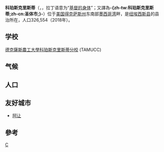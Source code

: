 {{noteTA
|1=zh-tw:聖體市; zh-cn:科珀斯克里斯蒂;
|3=zh-tw:郡; zh-cn:县; zh-hk:縣;
}}
{{Infobox settlement
| name                     = 聖體市
| official_name            = Corpus Christi
| settlement_type          = [[市|市]]
| image_skyline            = File:Downtown Corpus Christi , Texas.jpg
| imagesize                = 275px
| image_caption            = 聖體市市中心的天際線
| image_flag               = Flag of Corpus Christi, Texas.svg <!-- commons -->
| image_seal               =
| nickname                 = Sparkling City by the Sea
| image_map                = TXMap-doton-CorpusChristi.PNG
| mapsize                  = 250px
| map_caption              = 聖體市在[[德克薩斯州|德克薩斯州]]的位置
| image_map1               = Nueces CorpusChristi.svg
| mapsize1                 = 250px
| map_caption1             =
| pushpin_map             = USA
| pushpin_map_caption     = 聖體市在美國的位置
| pushpin_relief          = 1
| coordinates              = {{coord|27|44|34|N|97|24|7|W|region:US-TX|display=inline,title}}
| subdivision_type         = [[世界政區索引|國家]]
| subdivision_name         = {{USA}}
| subdivision_type1        = [[美国州份|州]]
| subdivision_name1        = [[德克薩斯州|德克薩斯州]]
| subdivision_type2        = [[得克萨斯州行政区划|郡]]
| subdivision_name2        = [[努埃塞斯縣_(德克薩斯州)|努埃塞斯]]、[[克雷伯縣_(德克薩斯州)|克雷伯]]、[[聖帕特里西奧縣_(德克薩斯州)|聖帕特里西奧]]、[[阿蘭瑟斯縣_(德克薩斯州)|阿蘭瑟斯]]<ref name=boundarychanges>{{cite web|url=https://www.census.gov/popest/geographic/boundary_changes/index.html |title=US Census change list |publisher=Census.gov |date=2009-01-07 |accessdate=2010-05-22 |dead-url=yes |archiveurl=https://web.archive.org/web/20100806133317/http://www.census.gov/popest/geographic/boundary_changes/index.html |archivedate=2010-08-06 }}</ref>
| established_date         =
| named_for                = [[基督的身体|基督的身体]]
| government_type          = [[議會-經理制政府|議會-經理制政府]]
| leader_title             = {{le|市議會|City Council}}
| leader_name              = [[市長|市長]] {{le|喬·麥庫姆|Joe McComb}}<ref name="FOXNewCCMayorMcQueenResigns">Bogan, Ray. [http://www.foxnews.com/us/2017/01/19/corpus-christi-mayor-resigns-after-just-37-days.html Corpus Christi mayor resigns after just 37 days] {{Wayback|url=http://www.foxnews.com/us/2017/01/19/corpus-christi-mayor-resigns-after-just-37-days.html |date=20180926014126 }}, FOX News, January 19, 2017.</ref><br>邁克爾·亨特<br>保萊特·瓜哈多<br>小魯迪·加薩<br>埃弗里特·羅伊<br>本·莫利納<br>羅蘭·巴雷拉<br>格雷格·史密斯<br>吉爾·埃爾南德斯
| leader_title1            = {{le|城市經理|City Manager}}
| leader_name1             = 彼得·C·扎諾尼
| unit_pref                = Imperial
| area_footnotes           = 
| area_magnitude           = 
| area_total_km2           = 
| area_total_sq_mi         = 503.6
| area_land_km2            = 
| area_land_sq_mi          = 174.6
| area_water_km2           = 
| area_water_sq_mi         = 329.0
| elevation_m              = 2
| elevation_ft             = 7
| population_total         = 326,554
| population_as_of         = 2018
| population_density_sq_mi = auto
|population_est           = 326,554
|pop_est_as_of            = 2018
|pop_est_footnotes        = <ref name=PopEstCities>{{cite web|url=http://factfinder.census.gov/bkmk/table/1.0/en/PEP/2014/PEPANNRSIP.US12A|title=American FactFinder – Results|publisher=[[United_States_Census_Bureau|United States Census Bureau]], Population Division|accessdate=May 21, 2015|archive-url=https://archive.today/20200213005015/http://factfinder.census.gov/bkmk/table/1.0/en/PEP/2014/PEPANNRSIP.US12A|archive-date=2020-02-13|dead-url=yes}}</ref>
| population_metro         = 442,600 ([[按人口排列的美國都會區列表|第114名]])
|population_rank          = [[按人口排列的美國城市列表|全美國第58名]]
| population_blank1_title  = {{le|合併統計區域|Combined statistical area|CSA}}
| population_blank1        = 516,793 (第87名)
| postal_code_type         = [[美國郵區編號|郵區編號]]
| postal_code              = 78401, 78402, 78404, 78405, 78406, 78407, 78408, 78409, 78410, 78411, 78412, 78413, 78414, 78415, 78416, 78417, 78418
| area_code                = 361
| website                  = [http://www.cctexas.com/ Corpus Christi Official Website]
| footnotes                =
| timezone                 = [[北美中部時區|CST]]
| utc_offset               = –6
| timezone_DST             = [[北美中部時區|CDT]]
| utc_offset_DST           = –5
| blank_name               = [[聯邦資訊處理標準|FIPS]]碼
| blank_info               = 48-17000<ref name="GR2">{{cite web|url=http://factfinder2.census.gov |publisher=[[United_States_Census_Bureau|United States Census Bureau]] |accessdate=2008-01-31 |title=American FactFinder |deadurl=yes |archiveurl=https://web.archive.org/web/20130911234518/http://factfinder2.census.gov/ |archivedate=2013-09-11 |df= }}</ref>
| blank1_name              = [[地名信息系统|GNIS]] ID
| blank1_info              = 1333380<ref name="GR3">{{cite web|url=http://geonames.usgs.gov|accessdate=2008-01-31|title=US Board on Geographic Names|publisher=[[United_States_Geological_Survey|United States Geological Survey]]|date=2007-10-25|archive-date=2012-02-04|archive-url=https://web.archive.org/web/20120204035720/http://geonames.usgs.gov/|dead-url=no}}</ref>
|blank2_name              = [[州際公路系統|州際公路]]
|blank2_info              = {{Jct|country=USA|I|37}}<br>{{Jct|country=USA|I|69E}}
|blank3_name              = [[美國國道|美國國道]]
|blank3_info              = {{Jct|country=USA|US|77}}<br>{{Jct|country=USA|US|181}}
}}
'''科珀斯克里斯蒂'''（{{lang-en|Corpus Christi}}，{{IPAc-en|ˌ|k|ɔːr|p|ə|s|_|ˈ|k|r|ɪ|s|t|i}}，拉丁语意为“[[基督的身体|基督的身体]]”；又譯為'''-{zh-tw:科珀斯克里斯蒂;zh-cn:圣体市;}-'''）位于[[美国|美国]][[得克萨斯州|得克萨斯州]]东南部[[墨西哥湾|墨西哥湾]]畔，是[[纽埃西斯县_(得克萨斯州)|纽埃西斯县]]的县治所在，人口326,554（2018年）。

==学校==
[[德克薩斯農工大學科珀斯克里斯蒂分校|德克薩斯農工大學科珀斯克里斯蒂分校]] (TAMUCC)

==气候==
{{Weather box|width=auto
|location = 科珀斯克里斯蒂（{{le|科珀斯克里斯蒂国际机场|Corpus Christi International Airport}}），1991–2020年正常值，1887年至今极端数据
|collapsed = Y
|single line = Y
|metric first = Y
| Jan record high F =  92
| Feb record high F =  97
| Mar record high F = 102
| Apr record high F = 103
| May record high F = 103
| Jun record high F = 107
| Jul record high F = 105
| Aug record high F = 107
| Sep record high F = 109
| Oct record high F = 101
| Nov record high F =  98
| Dec record high F =  91
<!--
“1. Location »”里选本站
“2. Product »”里选“Monthly summarized data”
“3. Options »”第一选项“Year range：”里填1991-2020，再选“Max temp”或者“Min temp”的默认后，再将结果贴入表格
-->
| Jan avg record high F = 83.4
| Feb avg record high F = 86.9
| Mar avg record high F = 90.1
| Apr avg record high F = 93.4
| May avg record high F = 94.2
| Jun avg record high F = 97.2
| Jul avg record high F = 98.2
| Aug avg record high F =100.1
| Sep avg record high F = 97.6
| Oct avg record high F = 93.8
| Nov avg record high F = 88.3
| Dec avg record high F = 84.3
|year avg record high F =101.5
| Jan high F = 67.9
| Feb high F = 71.9
| Mar high F = 76.7
| Apr high F = 82.6
| May high F = 87.3
| Jun high F = 91.6
| Jul high F = 93.7
| Aug high F = 95.0
| Sep high F = 90.8
| Oct high F = 84.9
| Nov high F = 76.1
| Dec high F = 69.6
| Jan low F = 48.0
| Feb low F = 51.9
| Mar low F = 58.1
| Apr low F = 64.2
| May low F = 70.7
| Jun low F = 74.9
| Jul low F = 75.5
| Aug low F = 75.8
| Sep low F = 73.0
| Oct low F = 65.4
| Nov low F = 56.3
| Dec low F = 49.8

| Jan avg record low F = 31.6
| Feb avg record low F = 34.3
| Mar avg record low F = 39.3
| Apr avg record low F = 47.2
| May avg record low F = 57.4
| Jun avg record low F = 68.2
| Jul avg record low F = 70.7
| Aug avg record low F = 70.8
| Sep avg record low F = 62.2
| Oct avg record low F = 46.5
| Nov avg record low F = 37.7
| Dec avg record low F = 31.6
|year avg record low F = 28.5
| Jan record low F = 14
| Feb record low F = 11
| Mar record low F = 24
| Apr record low F = 33
| May record low F = 45
| Jun record low F = 56
| Jul record low F = 64
| Aug record low F = 64
| Sep record low F = 51
| Oct record low F = 28
| Nov record low F = 27
| Dec record low F = 13
|precipitation colour = green
| Jan precipitation inch = 1.39
| Feb precipitation inch = 1.29
| Mar precipitation inch = 2.28
| Apr precipitation inch = 2.04
| May precipitation inch = 3.38
| Jun precipitation inch = 3.56
| Jul precipitation inch = 2.54
| Aug precipitation inch = 2.75
| Sep precipitation inch = 5.42
| Oct precipitation inch = 3.13
| Nov precipitation inch = 2.03
| Dec precipitation inch = 1.93
|year precipitation inch =
|unit precipitation days = 0.01 in
| Jan precipitation days = 6.9
| Feb precipitation days = 6.4
| Mar precipitation days = 6.2
| Apr precipitation days = 5.9
| May precipitation days = 6.2
| Jun precipitation days = 6.5
| Jul precipitation days = 5.5
| Aug precipitation days = 6.1
| Sep precipitation days = 9.8
| Oct precipitation days = 6.5
| Nov precipitation days = 6.4
| Dec precipitation days = 6.8
|year precipitation days =
| Jan sun = 140.2
| Feb sun = 155.7
| Mar sun = 198.1
| Apr sun = 208.4
| May sun = 234.1
| Jun sun = 290.4
| Jul sun = 328.1
| Aug sun = 299.7
| Sep sun = 244.2
| Oct sun = 231.9
| Nov sun = 170.4
| Dec sun = 135.1
|year sun =
| Jan percentsun = 43
| Feb percentsun = 50
| Mar percentsun = 53
| Apr percentsun = 54
| May percentsun = 56
| Jun percentsun = 70
| Jul percentsun = 77
| Aug percentsun = 74
| Sep percentsun = 66
| Oct percentsun = 65
| Nov percentsun = 53
| Dec percentsun = 42
|year percentsun = 59
|Jan humidity = 76
|Feb humidity = 77
|Mar humidity = 75
|Apr humidity = 77
|May humidity = 81
|Jun humidity = 79
|Jul humidity = 75
|Aug humidity = 75
|Sep humidity = 76
|Oct humidity = 76
|Nov humidity = 76
|Dec humidity = 76
|year humidity=
|source 1 = [[NOAA|NOAA]]（1981–2010年相对湿度）<ref name="1991-2020 normals">{{cite web |format=pdf |url=https://www.ncei.noaa.gov/access/services/data/v1?dataset=normals-monthly-1991-2020&startDate=0001-01-01&endDate=9996-12-31&stations=USW00012924&format=pdf |publisher=National Oceanic and Atmospheric Administration |title=Station: CORPUS CHRISTI, TX US USW00012924 |access-date=2022-06-23}}</ref><ref name= NOAA>{{cite web |url = https://www.weather.gov/wrh/climate?wfo=crp |title = NowData - NOAA Online Weather Data |publisher = [[National_Oceanic_and_Atmospheric_Administration|National Oceanic and Atmospheric Administration]] |accessdate = 2022-06-23 |dead-url = no}}</ref><ref name="RH">{{cite web |url = https://www1.ncdc.noaa.gov/pub/data/lcd/annual/2018/01201813CRP.pdf |title = Local Climatological Data Annual Summary with Comparative Data for CORPUS CHRISTI, TEXAS (KCRP) |publisher = National Oceanic and Atmospheric Administration |access-date = 2022-06-23 |page=3}}</ref>
|source 2 = [[世界气象组织|世界气象组织]]（1961–1990年日照）<ref name="sun hours">{{cite web |title=Sunshine |url=http://data.un.org/Data.aspx?d=CLINO&f=ElementCode:15;CountryCode:US;StatisticCode:44&c=2,5,6,7,10,15,18,19,20,22,24,26,28,30,32,34,36,38,40,42,44,46&s=CountryName:asc,WmoStationNumber:asc,StatisticCode:asc&v=1 |publisher=[[世界气象组织|世界气象组织]] |accessdate=2022-06-23 |quote=CORPUS CHRISTI/INTL, TX}}</ref><ref name="percent sun">{{cite web |title=Sunshine |url=http://data.un.org/Data.aspx?d=CLINO&f=ElementCode%3a15%3bCountryCode%3aUS%3bStatisticCode%3a37&c=2,5,6,7,10,15,18,19,20,22,24,26,28,30,32,34,36,38,40,42,44,46&s=CountryName:asc,WmoStationNumber:asc,StatisticCode:asc&v=1 |publisher=世界气象组织 |accessdate=2022-06-23 |quote=CORPUS CHRISTI/INTL, TX}}</ref>
}}

==人口==
{{USCensusPop
| 1860=175
| 1870=2140
| 1880=3257
| 1890=4387
| 1900=4703
| 1910=8222
| 1920=10522
| 1930=27741
| 1940=57301
| 1950=108287
| 1960=167690
| 1970=204525
| 1980=231999
| 1990=257453
| 2000=277454
| 2010=305215
| estimate=
| estyear=
| estref=<ref>{{cite web |url=http://www.caller.com/news/2009/jul/01/corpus-christi-grows-32-percent-2000/ |title=Corpus Christi grows 3.2 percent since 2000 » Corpus Christi Caller-Times |publisher=Caller.com |date= |accessdate=2010-05-22 |archive-date=2012-02-24 |archive-url=https://web.archive.org/web/20120224032209/http://www.caller.com/news/2009/jul/01/corpus-christi-grows-32-percent-2000/ |dead-url=no }}</ref>
}}

==友好城市==
* {{FRA}} [[阿让|阿让]]

==參考==
{{reflist}}

{{Texas-stub}}

{{Authority control}}
[[Category:得克萨斯州城市|C]]